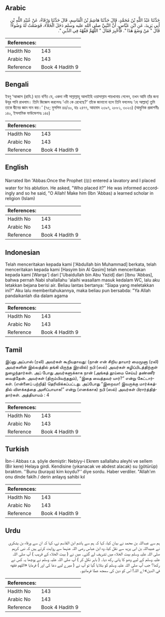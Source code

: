## Arabic


<div dir="rtl" lang="ar" style={{fontSize:'larger',backgroundColor:'#f8f9fa',padding:20}}>
حَدَّثَنَا عَبْدُ اللَّهِ بْنُ مُحَمَّدٍ، قَالَ حَدَّثَنَا هَاشِمُ بْنُ الْقَاسِمِ، قَالَ حَدَّثَنَا وَرْقَاءُ، عَنْ عُبَيْدِ اللَّهِ بْنِ أَبِي يَزِيدَ، عَنِ ابْنِ عَبَّاسٍ، أَنَّ النَّبِيَّ صلى الله عليه وسلم دَخَلَ الْخَلاَءَ، فَوَضَعْتُ لَهُ وَضُوءًا قَالَ ‏"‏ مَنْ وَضَعَ هَذَا ‏"‏‏.‏ فَأُخْبِرَ فَقَالَ ‏"‏ اللَّهُمَّ فَقِّهْهُ فِي الدِّينِ ‏"‏‏.‏
</div>
<div style={{backgroundColor:'#f8f9fa',padding:20, marginBottom: 10}}><table> <thead> <tr> <th>References:</th> <th></th> </tr> </thead> <tbody><tr><td>Hadith No</td><td>143</td></tr><tr><td>Arabic No</td><td>143</td></tr><tr><td>Reference</td><td>Book 4 Hadith 9</td></tr></tbody></table></div>

## Bengali


<div dir="ltr" lang="bn" style={{fontSize:'larger',backgroundColor:'#f8f9fa',padding:20}}>
ইবনু ‘আব্বাস (রাযি.) হতে বর্ণিত যে, একদা নবী সাল্লাল্লাহু আলাইহি ওয়াসাল্লাম পায়খানায় গেলেন, তখন আমি তাঁর জন্য উযূর পানি রাখলাম। তিনি জিজ্ঞেস করলেনঃ ‘এটা কে রেখেছে?’ তাঁকে জানানো হলে তিনি বললেনঃ ‘হে আল্লাহ্! তুমি তাকে দ্বীনের জ্ঞান দান কর।’ (৭৫; মুসলিম ৪৪/৩০, হাঃ ২৪৭৭, আহমাদ ২৩৯৭, ২৮৮১, ৩০২৩) (আধুনিক প্রকাশনীঃ ১৪০, ইসলামিক ফাউন্ডেশনঃ ১৪৫)
</div>
<div style={{backgroundColor:'#f8f9fa',padding:20, marginBottom: 10}}><table> <thead> <tr> <th>References:</th> <th></th> </tr> </thead> <tbody><tr><td>Hadith No</td><td>143</td></tr><tr><td>Arabic No</td><td>143</td></tr><tr><td>Reference</td><td>Book 4 Hadith 9</td></tr></tbody></table></div>

## English


<div dir="ltr" lang="en" style={{fontSize:'larger',backgroundColor:'#f8f9fa',padding:20}}>
Narrated Ibn 'Abbas:Once the Prophet (ﷺ) entered a lavatory and I placed water for his ablution. He asked, "Who placed it?" He was informed accordingly and so he said, "O Allah! Make him (Ibn 'Abbas) a learned scholar in religion (Islam)
</div>
<div style={{backgroundColor:'#f8f9fa',padding:20, marginBottom: 10}}><table> <thead> <tr> <th>References:</th> <th></th> </tr> </thead> <tbody><tr><td>Hadith No</td><td>143</td></tr><tr><td>Arabic No</td><td>143</td></tr><tr><td>Reference</td><td>Book 4 Hadith 9</td></tr></tbody></table></div>

## Indonesian


<div dir="ltr" lang="id" style={{fontSize:'larger',backgroundColor:'#f8f9fa',padding:20}}>
Telah menceritakan kepada kami ['Abdullah bin Muhammad] berkata, telah menceritakan kepada kami [Hasyim bin Al Qasim] telah menceritakan kepada kami [Warqa'] dari ['Ubaidullah bin Abu Yazid] dari [Ibnu 'Abbas], bahwa pernah Nabi shallallahu 'alaihi wasallam masuk kedalam WC, lalu aku letakkan bejana berisi air. Beliau lantas bertanya: "Siapa yang meletakkan ini?" Aku lalu memberitahukannya, maka beliau pun bersabda: "Ya Allah pandaikanlah dia dalam agama
</div>
<div style={{backgroundColor:'#f8f9fa',padding:20, marginBottom: 10}}><table> <thead> <tr> <th>References:</th> <th></th> </tr> </thead> <tbody><tr><td>Hadith No</td><td>143</td></tr><tr><td>Arabic No</td><td>143</td></tr><tr><td>Reference</td><td>Book 4 Hadith 9</td></tr></tbody></table></div>

## Tamil


<div dir="ltr" lang="ta" style={{fontSize:'larger',backgroundColor:'#f8f9fa',padding:20}}>
இப்னு அப்பாஸ் (ரலி) அவர்கள் கூறியதாவது: (நான் என் சிறிய தாயார் மைமூனா (ரலி) அவர்களின் இல்லத்தில் தங்கி யிருந்த இரவில்) நபி (ஸல்) அவர்கள் கழிப்பிடத்திற்குள் நுழைந்தார்கள். அப் போது அவர்களுக்காக நான் (அங்கத் தூய்மை செய்ய) தண்ணீர் வைத்தேன். அவர்கள் (திரும்பிவந்ததும்), “இதை வைத்தவர் யார்?” என்று கேட்டார்கள். (என்னைப் பற்றித்) தெரிவிக்கப்பட்டது. அப்போது “இறைவா! இவருக்கு மார்க்கத்தில் விளக்கத்தை அளிப்பாயாக!” என்று (எனக்காக) நபி (ஸல்) அவர்கள் பிரார்த்தித்தார்கள். அத்தியாயம் : 4
</div>
<div style={{backgroundColor:'#f8f9fa',padding:20, marginBottom: 10}}><table> <thead> <tr> <th>References:</th> <th></th> </tr> </thead> <tbody><tr><td>Hadith No</td><td>143</td></tr><tr><td>Arabic No</td><td>143</td></tr><tr><td>Reference</td><td>Book 4 Hadith 9</td></tr></tbody></table></div>

## Turkish


<div dir="ltr" lang="tr" style={{fontSize:'larger',backgroundColor:'#f8f9fa',padding:20}}>
İbn-i Abbas r.a. şöyle demiştir: Nebiyy-i Ekrem sallallahu aleyhi ve sellem (Bir kere) Helaya girdi. Kendisine (yıkanacak ve abdest alacak) su (götürüp) bıraktım. ''Bunu (buraya) kim koydu?'' diye sordu. Haber verdiler. "Allah'ım onu dinde fakîh / derin anlayış sahibi kıl
</div>
<div style={{backgroundColor:'#f8f9fa',padding:20, marginBottom: 10}}><table> <thead> <tr> <th>References:</th> <th></th> </tr> </thead> <tbody><tr><td>Hadith No</td><td>143</td></tr><tr><td>Arabic No</td><td>143</td></tr><tr><td>Reference</td><td>Book 4 Hadith 9</td></tr></tbody></table></div>

## Urdu


<div dir="rtl" lang="ur" style={{fontSize:'larger',backgroundColor:'#f8f9fa',padding:20}}>
ہم سے عبداللہ بن محمد نے بیان کیا، کہا کہ ہم سے ہاشم ابن القاسم نے، کہا کہ ان سے ورقاء بن یشکری نے عبیداللہ بن ابی یزید سے نقل کیا، وہ ابن عباس رضی اللہ عنہما سے روایت کرتے ہیں کہ نبی کریم صلی اللہ علیہ وسلم بیت الخلاء میں تشریف لے گئے۔ میں نے ( بیت الخلاء کے قریب ) آپ صلی اللہ علیہ وسلم کے لیے وضو کا پانی رکھ دیا۔ ( باہر نکل کر ) آپ صلی اللہ علیہ وسلم نے پوچھا یہ کس نے رکھا؟ جب آپ صلی اللہ علیہ وسلم کو بتلایا گیا تو آپ نے ( میرے لیے دعا کی اور ) فرمایا «اللهم فقهه في الدين» اے اللہ! اس کو دین کی سمجھ عطا فرمائیو۔
</div>
<div style={{backgroundColor:'#f8f9fa',padding:20, marginBottom: 10}}><table> <thead> <tr> <th>References:</th> <th></th> </tr> </thead> <tbody><tr><td>Hadith No</td><td>143</td></tr><tr><td>Arabic No</td><td>143</td></tr><tr><td>Reference</td><td>Book 4 Hadith 9</td></tr></tbody></table></div>